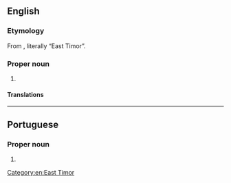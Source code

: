 {{also|Timor Leste}}

==English==
{{wikipedia}}

===Etymology===
From {{etyl|pt|en}} {{m|pt|Timor-Leste}}, literally “East Timor”.

===Proper noun===
{{en-proper noun}}

# {{non-gloss definition|The official name of [[East Timor]].}}

====Translations====
{{trans-see|East Timor}}

----

==Portuguese==

===Proper noun===
{{pt-proper noun|m}}

# {{alternative spelling of|Timor Leste|lang=pt}}

[[Category:en:East Timor]]